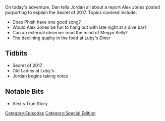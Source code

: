 {{DEFAULTSORT:
    #_EPISODE_0003:The Secret of 2017
}}{{Episode
    | title           = The Secret of 2017
    | caption         = Listen to this episode on [https://knowledgefight.libsyn.com/the-secret-of-2017 Libsyn] [https://open.spotify.com/episode/0uydlMPa37DxMpnwCLPxq9 Spotify]
    | episodeNumber   = 3
    | length          = 01:29:17
    | airDate         = January 16, 2017
    | episodeType     = [[:Category:Special Edition|Special Edition]]
    | appearance      = [[Megyn Kelly]]
    | previousEpisode = [[2: December 31, 1999 (Y2K)]]
    | nextEpisode     = [[4: Research and Stand Up]]
}}

{{Stub}}

On today's adventure, Dan tells Jordan all about a report Alex Jones posted purporting to explain the Secret of 2017.  Topics covered include:

*Does Phish have one good song?
*Would Alex Jones be fun to hang out with late night at a dive bar?
*Can an external observer read the mind of Megyn Kelly?
*The declining quality in the food at Luby's Diner

==Tidbits==

*Secret of 2017
*Old Ladies at Luby's
*Jordan begins taking notes

==Notable Bits==

*Alex's True Story

[[Category:Episodes]]
[[Category:Special Edition]]
